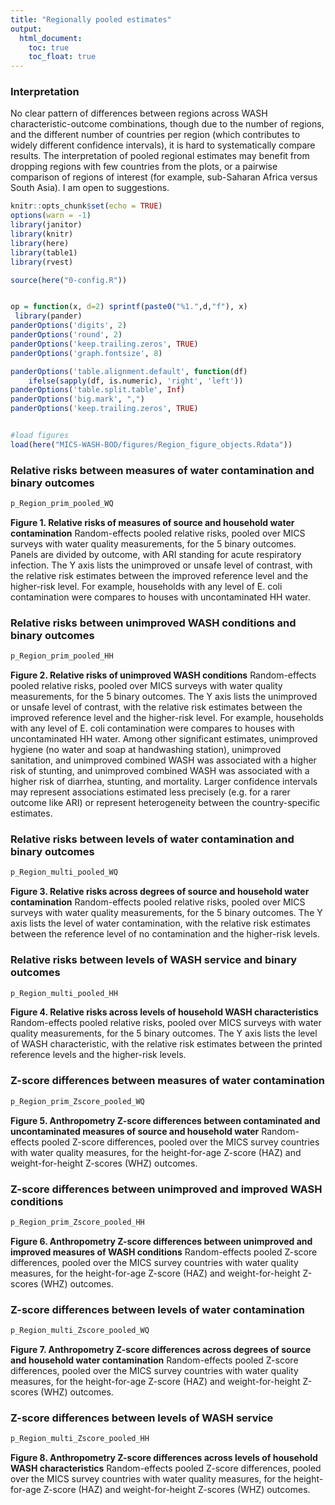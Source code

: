```yaml
---
title: "Regionally pooled estimates"
output:
  html_document:
    toc: true  
    toc_float: true  
---
```



### Interpretation

No clear pattern of differences between regions across WASH characteristic-outcome combinations, though due to the number of regions, and the different number of countries per region (which contributes to widely different confidence intervals), it is hard to systematically compare results. The interpretation of pooled regional estimates may benefit from dropping regions with few countries from the plots, or a pairwise comparison of regions of interest (for example, sub-Saharan Africa versus South Asia). I am open to suggestions.


```r
knitr::opts_chunk$set(echo = TRUE)
options(warn = -1) 
library(janitor)
library(knitr)
library(here)
library(table1)
library(rvest)

source(here("0-config.R"))


op = function(x, d=2) sprintf(paste0("%1.",d,"f"), x) 
 library(pander)
panderOptions('digits', 2)
panderOptions('round', 2)
panderOptions('keep.trailing.zeros', TRUE)
panderOptions('graph.fontsize', 8)

panderOptions('table.alignment.default', function(df)
    ifelse(sapply(df, is.numeric), 'right', 'left'))
panderOptions('table.split.table', Inf)
panderOptions('big.mark', ",")
panderOptions('keep.trailing.zeros', TRUE)


#load figures
load(here("MICS-WASH-BOD/figures/Region_figure_objects.Rdata"))

```




### Relative risks between measures of water contamination and binary outcomes

```r
p_Region_prim_pooled_WQ
```

__Figure 1. Relative risks of measures of source and household water contamination__ Random-effects pooled relative risks, pooled over MICS surveys with water quality measurements, for the 5 binary outcomes. Panels are divided by outcome, with ARI standing for acute respiratory infection. The Y axis lists the unimproved or unsafe level of contrast, with the relative risk estimates between the improved reference level and the higher-risk level. For example, households with any level of E. coli contamination were compares to houses with uncontaminated HH water. 

### Relative risks between unimproved WASH conditions and binary outcomes

```r
p_Region_prim_pooled_HH
```

__Figure 2. Relative risks of unimproved WASH conditions__ Random-effects pooled relative risks, pooled over MICS surveys with water quality measurements, for the 5 binary outcomes. The Y axis lists the unimproved or unsafe level of contrast, with the relative risk estimates between the improved reference level and the higher-risk level. For example, households with any level of E. coli contamination were compares to houses with uncontaminated HH water. Among other significant estimates, unimproved hygiene (no water and soap at handwashing station), unimproved sanitation, and unimproved combined WASH was associated with a higher risk of stunting, and unimproved combined WASH was associated with a higher risk of diarrhea, stunting, and mortality. Larger confidence intervals may represent associations estimated less precisely (e.g. for a rarer outcome like ARI) or represent heterogeneity between the country-specific estimates.

### Relative risks between levels of water contamination and binary outcomes


```r
p_Region_multi_pooled_WQ
```

__Figure 3. Relative risks across degrees of source and household water contamination__ Random-effects pooled relative risks, pooled over MICS surveys with water quality measurements, for the 5 binary outcomes.  The Y axis lists the level of water contamination, with the relative risk estimates between the reference level of no contamination and the higher-risk levels. 

### Relative risks between levels of WASH service and binary outcomes


```r
p_Region_multi_pooled_HH
```

__Figure 4. Relative risks across levels of household WASH characteristics__ Random-effects pooled relative risks, pooled over MICS surveys with water quality measurements, for the 5 binary outcomes.  The Y axis lists the level of WASH characteristic, with the relative risk estimates between the printed reference levels and the higher-risk levels. 

### Z-score differences between measures of water contamination


```r
p_Region_prim_Zscore_pooled_WQ
```

__Figure 5.  Anthropometry Z-score differences between contaminated and uncontaminated measures of source and household water__ Random-effects pooled Z-score differences, pooled  over the MICS survey countries with water quality measures, for the height-for-age Z-score (HAZ) and weight-for-height Z-scores (WHZ) outcomes. 

### Z-score differences between unimproved and improved WASH conditions


```r
p_Region_prim_Zscore_pooled_HH
```

__Figure 6.  Anthropometry Z-score differences between unimproved and improved measures of WASH conditions__ Random-effects pooled Z-score differences, pooled  over the MICS survey countries with water quality measures, for the height-for-age Z-score (HAZ) and weight-for-height Z-scores (WHZ) outcomes. 

### Z-score differences between levels of water contamination 

```r
p_Region_multi_Zscore_pooled_WQ
```

__Figure 7.  Anthropometry Z-score differences across degrees of source and household water contamination__ Random-effects pooled Z-score differences, pooled  over the MICS survey countries with water quality measures, for the height-for-age Z-score (HAZ) and weight-for-height Z-scores (WHZ) outcomes. 

### Z-score differences between levels of WASH service

```r
p_Region_multi_Zscore_pooled_HH
```

__Figure 8.  Anthropometry Z-score differences across levels of household WASH characteristics__ Random-effects pooled Z-score differences, pooled  over the MICS survey countries with water quality measures, for the height-for-age Z-score (HAZ) and weight-for-height Z-scores (WHZ) outcomes. 











